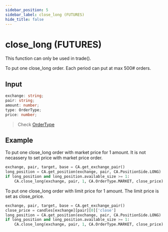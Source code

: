 ```yaml
---
sidebar_position: 5
sidebar_label: close_long (FUTURES)
hide_title: false
---
```



# close_long (FUTURES)

<Highlight color="#ffba00"> This function can only be used in trade(). </Highlight>

To put one close_long order. Each period can put at max 500# orders.

## Input

```typescript
exchange: string;
pair: string;
amount: number;
type: OrderType;
price: number;
```

> Check [OrderType](/docs/developer/api/python/ca-objects/order-type)

## Example

To put one close_long order with market price for 1 amount. It is not necassery to set price with market price order.

```python
exchange, pair, target, base = CA.get_exchange_pair()
long_position = CA.get_position(exchange, pair, CA.PositionSide.LONG)
if long_position and long_position.available_size >= 1:
    CA.close_long(exchange, pair, 1, CA.OrderType.MARKET, close_price)
```

To put one close_long order with limit price for 1 amount. The limit price is set as close_price.

```python
exchange, pair, target, base = CA.get_exchange_pair()
close_price = candles[exchange][pair][0]['close']
long_position = CA.get_position(exchange, pair, CA.PositionSide.LONG)
if long_position and long_position.available_size >= 1:
    CA.close_long(exchange, pair, 1, CA.OrderType.MARKET, close_price)
```
